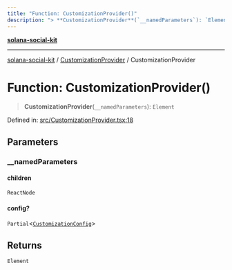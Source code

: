 ```yaml
---
title: "Function: CustomizationProvider()"
description: "> **CustomizationProvider**(`__namedParameters`): `Element`"
---
```


[**solana-social-kit**](../../README.mdx)

***

[solana-social-kit](../../README.mdx) / [CustomizationProvider](../README.mdx) / CustomizationProvider

# Function: CustomizationProvider()

> **CustomizationProvider**(`__namedParameters`): `Element`

Defined in: [src/CustomizationProvider.tsx:18](https://github.com/SendArcade/solana-social-starter/blob/bd4b3556b8f469c27ebb06f4df65b3a36b43ba3b/src/CustomizationProvider.tsx#L18)

## Parameters

### \_\_namedParameters

#### children

`ReactNode`

#### config?

`Partial`\<[`CustomizationConfig`](../../config/interfaces/CustomizationConfig.mdx)\>

## Returns

`Element`
